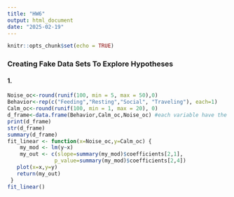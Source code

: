 ```yaml
---
title: "HW6"
output: html_document
date: "2025-02-19"
---
```


```r
knitr::opts_chunk$set(echo = TRUE)
```
### Creating Fake Data Sets To Explore Hypotheses
#### 1. 
```r
Noise_oc<-round(runif(100, min = 5, max = 50),0)
Behavior<-rep(c("Feeding","Resting","Social", "Traveling"), each=1)
Calm_oc<-round(runif(100, min = 1, max = 20), 0)
d_frame<-data.frame(Behavior,Calm_oc,Noise_oc) #each variable have the same length
print(d_frame)
str(d_frame) 
summary(d_frame)
fit_linear <- function(x=Noise_oc,y=Calm_oc) {
    my_mod <- lm(y~x) 
    my_out <- c(slope=summary(my_mod)$coefficients[2,1],
               p_value=summary(my_mod)$coefficients[2,4])
   plot(x=x,y=y) 
   return(my_out)
 }
fit_linear()

```
